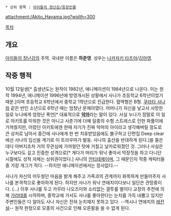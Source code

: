 {{{+1 羽山秋人 / Akito Hayama }}}

 * 상위 항목 : [[아이들의 장난감/등장인물]]

attachment:/Akito_Hayama.jpg?width=300

[[목차]]

== 개요 ==
[[아이들의 장난감]]의 주역. 국내판 이름은 '''하준영'''. 성우는 [[나카자키 타츠야]]/[[김아영]].

== 작중 행적 ==
10월 12일생[* 출생년도는 원작이 1982년, 애니메이션이 1984년으로 나온다. 이는 원작 1994년, 애니메이션 1996년에 방영개시된 상황에서 사나가 초등학교 6학년이었기 때문.]이며 초등학교 6학년에서 중학교 1학년으로 진급한다. 혈액형은 B형. [[쿠라타 사나]]와 같은 반인 소년으로 6학년 때는 엄청난 문제아였다. 어머니가 자신을 낳고서 사망한 일로 누나에게 엄청난 폭언[* 대표적으로 '''[[악마]]'''라는 말이 있다. 사실 누나가 정말로 이 일로 아키토를 미워한 것은 아니고 사춘기에 더해 일종의 수험 스트레스로 인한 화풀이에 가까웠지만, 어렸던 아키토에겐 한때 자기가 진짜 악마의 아이라고 생각해버릴 정도로 큰 상처로 남아서 중간에 사나에게 한 번 치유받았음에도 불구하고 단편집 Deep clear에선 사나의 임신을 계기로 이 트라우마가 발동. 사나의 출산을 반대하게 된다.]을 들은데다 아버지조차 거의 무관심에 가까웠던 탓에 거칠고 날카로워졌던 것. 그러나 사실은 누구보다도 깊고 진중한 성격으로[* 게다가 머리가 워낙 좋아서 막장짓을 하고 다니던 시절에도 성적 자체는 상위권이었다.] 사나의 [[안티테제]]이며, 그 때문인지 작중 캐릭터들 중 가장 개그가 적다. --하지만 애니메이션에서는 장사없다.--

사나가 자신의 어두웠던 마음을 밝게 해주고 가족과의 관계까지 화목하게 만들어주자 사나를 본격적으로 좋아하게 된다. 하지만 사나가 워낙 연애치이다보니 일단은 관망중이다. (...) 이후 사나를 두고 카무라 나오즈미와 소리없는 결투를 벌이다 교장의 추천에 의해 [[가라데]]를 시작하며, 중학교에 가서도 사나를 좋아한다는 눈치를 가득 내뿜고 있지만 주변인들은 다 알아도 사나 자신은 전혀 눈치채지 못하고 있다. --역시나 연애치의 [[레전설]]-- 원작 한정으로 모종의 사건으로 인해 오른팔을 쓸 수 없게 된다.
